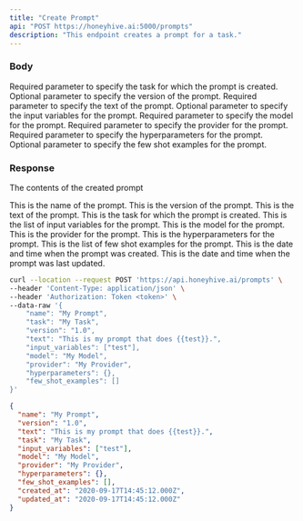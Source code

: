 ```yaml
---
title: "Create Prompt"
api: "POST https://honeyhive.ai:5000/prompts"
description: "This endpoint creates a prompt for a task."
---
```


### Body

<ParamField body="task" type="string">
  Required parameter to specify the task for which the prompt is created.
</ParamField>

<ParamField body="version" type="string">
  Optional parameter to specify the version of the prompt.
</ParamField>

<ParamField body="text" type="string">
  Required parameter to specify the text of the prompt.
</ParamField>

<ParamField body="input_variables" type="array">
  Optional parameter to specify the input variables for the prompt.
</ParamField>

<ParamField body="model" type="string">
  Required parameter to specify the model for the prompt.
</ParamField>

<ParamField body="provider" type="string">
  Required parameter to specify the provider for the prompt.
</ParamField>

<ParamField body="hyperparameters" type="json">
  Required parameter to specify the hyperparameters for the prompt.
</ParamField>

<ParamField body="few_shot_examples" type="array">
  Optional parameter to specify the few shot examples for the prompt.
</ParamField>

### Response

<ResponseField name="data" type="object">

The contents of the created prompt

<Expandable title="Toggle object">

<ResponseField name="name" type="string">
  This is the name of the prompt.
</ResponseField>

<ResponseField name="version" type="string">
  This is the version of the prompt.
</ResponseField>

<ResponseField name="text" type="string">
  This is the text of the prompt.
</ResponseField>

<ResponseField name="task" type="string">
  This is the task for which the prompt is created.
</ResponseField>

<ResponseField name="input_variables" type="array">
  This is the list of input variables for the prompt.
</ResponseField>

<ResponseField name="model" type="string">
  This is the model for the prompt.
</ResponseField>

<ResponseField name="provider" type="string">
  This is the provider for the prompt.
</ResponseField>

<ResponseField name="hyperparameters" type="object">
  This is the hyperparameters for the prompt.
</ResponseField>

<ResponseField name="few_shot_examples" type="array">
  This is the list of few shot examples for the prompt.
</ResponseField>

<ResponseField name="created_at" type="string">
  This is the date and time when the prompt was created.
</ResponseField>

<ResponseField name="updated_at" type="string">
  This is the date and time when the prompt was last updated.
</ResponseField>

</Expandable>

</ResponseField>

<RequestExample>

```bash Example Request
curl --location --request POST 'https://api.honeyhive.ai/prompts' \
--header 'Content-Type: application/json' \
--header 'Authorization: Token <token>' \
--data-raw '{
    "name": "My Prompt",
    "task": "My Task",
    "version": "1.0",
    "text": "This is my prompt that does {{test}}.",
    "input_variables": ["test"],
    "model": "My Model",
    "provider": "My Provider",
    "hyperparameters": {},
    "few_shot_examples": []
}'
```

</RequestExample>

<ResponseExample>

```json Response
{
  "name": "My Prompt",
  "version": "1.0",
  "text": "This is my prompt that does {{test}}.",
  "task": "My Task",
  "input_variables": ["test"],
  "model": "My Model",
  "provider": "My Provider",
  "hyperparameters": {},
  "few_shot_examples": [],
  "created_at": "2020-09-17T14:45:12.000Z",
  "updated_at": "2020-09-17T14:45:12.000Z"
}

```

</ResponseExample>